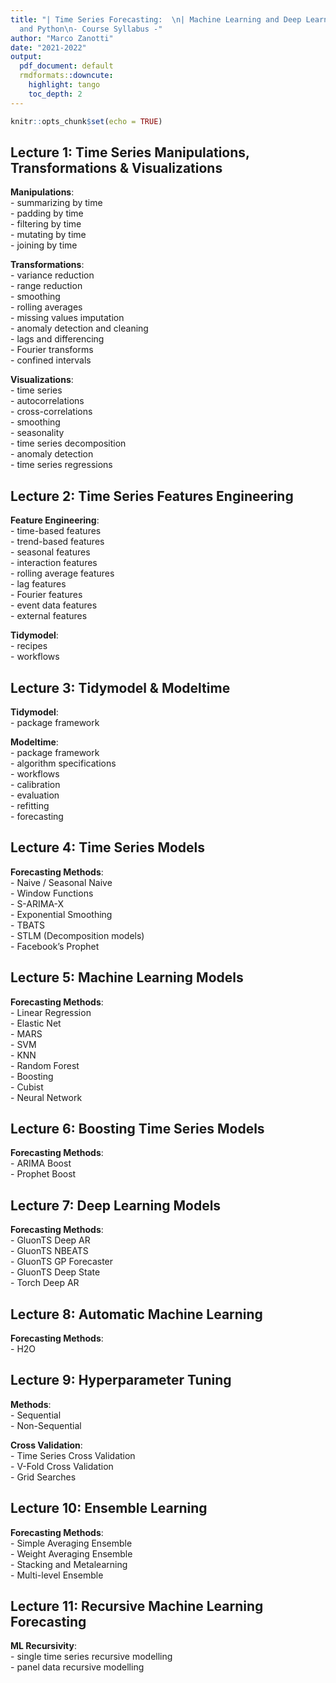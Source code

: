```yaml
---
title: "| Time Series Forecasting:  \n| Machine Learning and Deep Learning with R
  and Python\n- Course Syllabus -"
author: "Marco Zanotti"
date: "2021-2022"
output:
  pdf_document: default
  rmdformats::downcute:
    highlight: tango
    toc_depth: 2
---
```


```r
knitr::opts_chunk$set(echo = TRUE)
```


## Lecture 1: Time Series Manipulations, Transformations & Visualizations

**Manipulations**:  
- summarizing by time  
- padding by time  
- filtering by time  
- mutating by time  
- joining by time  

**Transformations**:   
- variance reduction  
- range reduction  
- smoothing  
- rolling averages  
- missing values imputation  
- anomaly detection and cleaning  
- lags and differencing  
- Fourier transforms  
- confined intervals  

**Visualizations**:  
- time series  
- autocorrelations  
- cross-correlations  
- smoothing  
- seasonality  
- time series decomposition  
- anomaly detection  
- time series regressions  


## Lecture 2: Time Series Features Engineering

**Feature Engineering**:  
- time-based features  
- trend-based features  
- seasonal features  
- interaction features  
- rolling average features  
- lag features  
- Fourier features  
- event data features  
- external features  

**Tidymodel**:  
- recipes  
- workflows  


## Lecture 3: Tidymodel & Modeltime

**Tidymodel**:  
- package framework  

**Modeltime**:  
- package framework  
- algorithm specifications  
- workflows  
- calibration  
- evaluation  
- refitting  
- forecasting  


## Lecture 4: Time Series Models

**Forecasting Methods**:  
- Naive / Seasonal Naive  
- Window Functions  
- S-ARIMA-X  
- Exponential Smoothing  
- TBATS  
- STLM (Decomposition models)  
- Facebook's Prophet  


## Lecture 5: Machine Learning Models

**Forecasting Methods**:  
- Linear Regression  
- Elastic Net  
- MARS  
- SVM  
- KNN  
- Random Forest  
- Boosting  
- Cubist  
- Neural Network  


## Lecture 6: Boosting Time Series Models

**Forecasting Methods**:  
- ARIMA Boost  
- Prophet Boost  


## Lecture 7: Deep Learning Models

**Forecasting Methods**:    
- GluonTS Deep AR   
- GluonTS NBEATS    
- GluonTS GP Forecaster  
- GluonTS Deep State  
- Torch Deep AR   


## Lecture 8: Automatic Machine Learning

**Forecasting Methods**:  
- H2O  


<!--
### Lecture 9: Bayesian Modelling

**Forecasting Methods**:  
- 
-->


## Lecture 9: Hyperparameter Tuning

**Methods**:    
- Sequential  
- Non-Sequential  

**Cross Validation**:  
- Time Series Cross Validation  
- V-Fold Cross Validation  
- Grid Searches  


## Lecture 10: Ensemble Learning

**Forecasting Methods**:  
- Simple Averaging Ensemble  
- Weight Averaging Ensemble  
- Stacking and Metalearning  
- Multi-level Ensemble  


## Lecture 11: Recursive Machine Learning Forecasting

**ML Recursivity**:  
- single time series recursive modelling  
- panel data recursive modelling


<!--
### Lecture 12: Panel Data Forecasting

**Forecasting Methods**:  
- Nested Forecasting 
- Global Modelling
- Hierarchical Time Series Forecasting


### Lecture 13: Spark Backend

**Sparlyr**:  
- single time series Spark workflow
- panel data Spark workflow
-->

